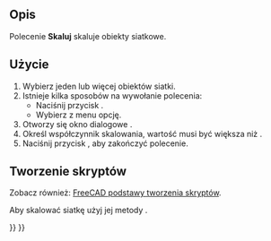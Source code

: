 <languages/>

{{Docnav/pl
|[[Mesh_Decimating/pl|Uprość]]
|[[Mesh_BuildRegularSolid/pl|Utwórz bryłę regularną]]
|[[Mesh_Workbench/pl|środowisko pracy Siatka]]
|IconL=Mesh_Decimating.svg
|IconR=Mesh_BuildRegularSolid.svg
|IconC=Workbench_Mesh.svg
}}

{{GuiCommand/pl
|Name=Mesh Scale
|Name/pl=Siatka Skaluj
|MenuLocation=Siatki → Skaluj ...
|Workbenches=[[Mesh_Workbench/pl|Siatka]]
}}

<span id="Description"></span>
==Opis==

Polecenie '''Skaluj''' skaluje obiekty siatkowe.

<span id="Usage"></span>
==Użycie==

# Wybierz jeden lub więcej obiektów siatki.
# Istnieje kilka sposobów na wywołanie polecenia:
#* Naciśnij przycisk {{Button|[[Image:Mesh_Scale.svg|16px]] '''Skaluj'''}}.
#* Wybierz  z menu opcję{{MenuCommand|Siatki → [[Image:Mesh_Scale.svg|16px]] Skaluj ...}}.
# Otworzy się okno dialogowe {{MenuCommand|Skaluj}}.
# Określ współczynnik skalowania, wartość musi być większa niż {{Value|0}}.
# Naciśnij przycisk {{button|OK}}, aby zakończyć polecenie.

<span id="Scripting"></span>
==Tworzenie skryptów==

Zobacz również: [[FreeCAD_Scripting_Basics/pl|FreeCAD podstawy tworzenia skryptów]].

Aby skalować siatkę użyj jej metody {{incode|transformGeometry}}.

{{Code|code=
import FreeCAD as App
import Mesh

# Create a non-parametric box-shaped mesh:
msh = App.ActiveDocument.addObject("Mesh::Feature", "Mesh")
msh.Mesh = Mesh.createBox(10, 10, 10)
msh.ViewObject.DisplayMode = "Flat Lines"

# Create and scale a matrix:
mat = App.Matrix()
mat.scale(2.0, 3.0, 4.0)  # Unequal scaling.

# We need to work on a copy of the msh.Mesh object:
new_msh = msh.Mesh.copy()

# Transform that copy:
new_msh.transformGeometry(mat)

# Update msh.Mesh:
msh.Mesh = new_msh
}}


{{Docnav/pl
|[[Mesh_Decimating/pl|Uprość]]
|[[Mesh_BuildRegularSolid/pl|Utwórz bryłę regularną]]
|[[Mesh_Workbench/pl|środowisko pracy Siatka]]
|IconL=Mesh_Decimating.svg
|IconR=Mesh_BuildRegularSolid.svg
|IconC=Workbench_Mesh.svg
}}

{{Mesh Tools navi{{#translation:}}}}
{{Userdocnavi{{#translation:}}}}